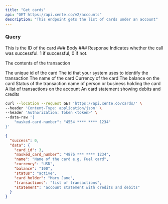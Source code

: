 ```yaml
---
title: "Get cards"
api: "GET https://api.xente.co/v2/accounts"
description: "This endpoint gets the list of cards under an account"
---
```

### Query 
<ParamField query="id" type="string">
  This is the ID of the card
</ParamField>
### Body
### Response

<ResponseField name="success" type="number">
  Indicates whether the call was successful. 1 if successful, 0 if not.
</ResponseField>

<ResponseField name="data" type="object">

The contents of the transaction

<Expandable title="Toggle object">

<ResponseField name="card_id" type="number">
  The unique id of the card
</ResponseField>


<ResponseField name="masked_card_number" type="number">
  The id that your system uses to identify the transaction
</ResponseField>

<ResponseField name="name" type="string">
  The name of the card
</ResponseField>

<ResponseField name="currency" type="string">
  Currency of the card
</ResponseField>

<ResponseField name="balance" type="number">
  The balance on the card
</ResponseField>

<ResponseField name="status" type="string">
  Status of the transaction
</ResponseField>

<ResponseField name="card_holder" type="string">
  name of person or business holding the card
</ResponseField>

<ResponseField name="transactions" type="JSON or null">
  A list of transactions on the account
</ResponseField>

<ResponseField name="statement" type="JSON or null">
  An card statement showing debits and credits
</ResponseField>

</Expandable>

</ResponseField>

<RequestExample>

```bash Example Request
curl --location --request GET 'https://api.xente.co/cards/' \
--header 'Content-Type: application/json' \
--header 'Authorization: Token <token>' \
--data-raw '{
    "masked-card-number": "4554 **** **** 1234"
}'
```

</RequestExample>

<ResponseExample>

```json Response
{
  "success": 0,
  "data": {
    "card_id": 3,
    "masked_card_number": "4876 *** **** 1234",
    "name": "Name of the card e.g. Fuel card",
    "currency": "USD", 
    "balance": "100",
    "status": "active",
    "card_holder": "Mary Jane",
    "transactions": "list of transactions",
    "statement": "account statement with credits and debits"
  }
}
```

</ResponseExample>
